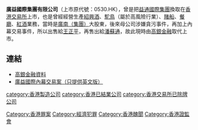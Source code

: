 '''廣益國際集團有限公司'''（上市原代號：0530.HK），曾是把[[益通國際集團|益通國際集團]]換取在[[香港交易所|香港交易所]]上市，也是曾經經營生產[[紹興酒|紹興酒]]、[[駝鳥|駝鳥]]（屬於高風險行業）、[[賭船|賭船]]、[[餐廳|餐廳]]、[[紅酒|紅酒]]業務，當時是[[廣南（集團）|廣南（集團）]]大股東，後來母公司涉嫌貪污事件，再加上內幕交易事件，所以出售給[[王正平|王正平]]，再售出給[[潘蘇通|潘蘇通]]，故此現時由[[高銀金融|高銀金融]]取代上市。

== 連結 ==
*[http://webb-site.com/dbpub/orgdata.asp?code=530 高銀金融資料]
*[http://www.idt.gov.hk/english/doc/FirstoneReport.pdf 廣益國際內幕交易案（只提供英文版）] {{Wayback|url=http://www.idt.gov.hk/english/doc/FirstoneReport.pdf |date=20191019083714 }}

[[category:香港製造公司|category:香港製造公司]]
[[category:香港已結業公司|category:香港已結業公司]]
[[category:香港交易所已除牌公司|category:香港交易所已除牌公司]]
[[Category:香港罪案|Category:香港罪案]]
[[Category:經濟犯罪|Category:經濟犯罪]]
[[Category:香港醜聞|Category:香港醜聞]]
[[Category:香港證監會|Category:香港證監會]]